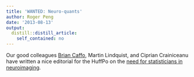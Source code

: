 ```yaml
---
title: 'WANTED: Neuro-quants'
author: Roger Peng
date: '2013-08-13'
output:
  distill::distill_article:
    self_contained: no
---
```


Our good colleagues [Brian Caffo](http://www.bcaffo.com), Martin Lindquist, and Ciprian Crainiceanu have written a nice editorial for the HuffPo on the [need for statisticians in neuroimaging](http://www.huffingtonpost.com/american-statistical-association/wanted-neuroquants_b_3749363.html).
